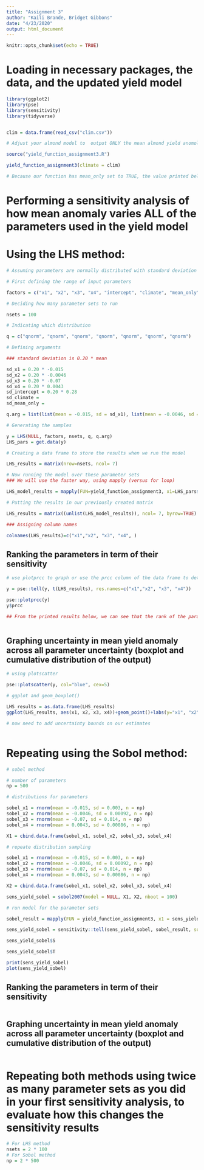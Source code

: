 ```yaml
---
title: "Assignment 3"
author: "Kaili Brande, Bridget Gibbons"
date: "4/23/2020"
output: html_document
---
```


```r
knitr::opts_chunk$set(echo = TRUE)
```

# Loading in necessary packages, the data, and the updated yield model

```r


library(ggplot2)
library(pse)
library(sensitivity)
library(tidyverse)


clim = data.frame(read_csv("clim.csv"))

```

```r

# Adjust your almond model to  output ONLY the mean almond yield anomoly IF the users sets parameter (e.g mean_only = TRUE))

source("yield_function_assignment3.R")

yield_function_assignment3(climate = clim)

# Because our function has mean_only set to TRUE, the value printed below is our mean value

```

# Performing a sensitivity analysis of how mean anomaly varies ALL of the parameters used in the yield model 
# Using the LHS method:

```r

# Assuming parameters are normally distributed with standard deviation of 20% mean value

# First defining the range of input parameters

factors = c("x1", "x2", "x3", "x4", "intercept", "climate", "mean_only")

# Deciding how many parameter sets to run

nsets = 100

# Indicating which distribution

q = c("qnorm", "qnorm", "qnorm", "qnorm", "qnorm", "qnorm", "qnorm")

# Defining arguments

### standard deviation is 0.20 * mean

sd_x1 = 0.20 * -0.015
sd_x2 = 0.20 * -0.0046
sd_x3 = 0.20 * -0.07
sd_x4 = 0.20 * 0.0043
sd_intercept = 0.20 * 0.28
sd_climate =  
sd_mean_only =

q.arg = list(list(mean = -0.015, sd = sd_x1), list(mean = -0.0046, sd = sd_x2), list(mean = -0.07, sd = sd_x3), list(mean = 0.0043, sd = sd_x4), )

# Generating the samples

y = LHS(NULL, factors, nsets, q, q.arg)
LHS_pars = get.data(y)

# Creating a data frame to store the results when we run the model

LHS_results = matrix(nrow=nsets, ncol= 7)

# Now running the model over these parameter sets
### We will use the faster way, using mapply (versus for loop)

LHS_model_results = mapply(FUN=yield_function_assignment3, x1=LHS_pars$x1, x2=LHS_pars$x2, x3=LHS_pars$x3, x4=LHS_pars$x4, intercept=LHS_pars$intercept, climate=LHS_pars$climate,  MoreArgs=list(clim=clim))

# Putting the results in our previously created matrix

LHS_results = matrix((unlist(LHS_model_results)), ncol= 7, byrow=TRUE)

### Assigning column names

colnames(LHS_results)=c("x1","x2", "x3", "x4", )

```

## Ranking the parameters in term of their sensitivity

```r

# use plotprcc to graph or use the prcc column of the data frame to determine the ranks?

y = pse::tell(y, t(LHS_results), res.names=c("x1","x2", "x3", "x4"))

pse::plotprcc(y)
y$prcc

## From the printed results below, we can see that the rank of the parameters (from largest to smallest) are:



```

## Graphing uncertainty in mean yield anomaly across all parameter uncertainty (boxplot and cumulative distribution of the output)

```r

# using plotscatter

pse::plotscatter(y, col="blue", cex=5)

# ggplot and geom_boxplot()

LHS_results = as.data.frame(LHS_results)
ggplot(LHS_results, aes(x1, x2, x3, x4))+geom_point()+labs(y="x1", "x2", "x3", "x4")

# now need to add uncertainty bounds on our estimates



```


# Repeating using the Sobol method:

```r

# sobel method

# number of parameters
np = 500

# distributions for parameters

sobel_x1 = rnorm(mean = -0.015, sd = 0.003, n = np)
sobel_x2 = rnorm(mean = -0.0046, sd = 0.00092, n = np)
sobel_x3 = rnorm(mean = -0.07, sd = 0.014, n = np)
sobel_x4 = rnorm(mean = 0.0043, sd = 0.00086, n = np)

X1 = cbind.data.frame(sobel_x1, sobel_x2, sobel_x3, sobel_x4)

# repeate distribution sampling

sobel_x1 = rnorm(mean = -0.015, sd = 0.003, n = np)
sobel_x2 = rnorm(mean = -0.0046, sd = 0.00092, n = np)
sobel_x3 = rnorm(mean = -0.07, sd = 0.014, n = np)
sobel_x4 = rnorm(mean = 0.0043, sd = 0.00086, n = np)

X2 = cbind.data.frame(sobel_x1, sobel_x2, sobel_x3, sobel_x4)

sens_yield_sobel = sobol2007(model = NULL, X1, X2, nboot = 100)

# run model for the parameter sets

sobel_result = mapply(FUN = yield_function_assignment3, x1 = sens_yield_sobel$X$sobel_x1, x2 = sens_yield_sobel$X$sobel_x2, x3 = sens_yield_sobel$X$sobel_x3, x4 = sens_yield_sobel$X$sobel_x4, MoreArgs = list(climate = clim))

sens_yield_sobel = sensitivity::tell(sens_yield_sobel, sobel_result, sobel_result.names="ga")

sens_yield_sobel$S

sens_yield_sobel$T

print(sens_yield_sobel)
plot(sens_yield_sobel)


```

## Ranking the parameters in term of their sensitivity

```r



```

## Graphing uncertainty in mean yield anomaly across all parameter uncertainty (boxplot and cumulative distribution of the output)

```r


```


# Repeating both methods using twice as many parameter sets as you did in your first sensitivity analysis, to evaluate how this changes the sensitivity results

```r
# For LHS method
nsets = 2 * 100
# For Sobol method
np = 2 * 500

```

## 